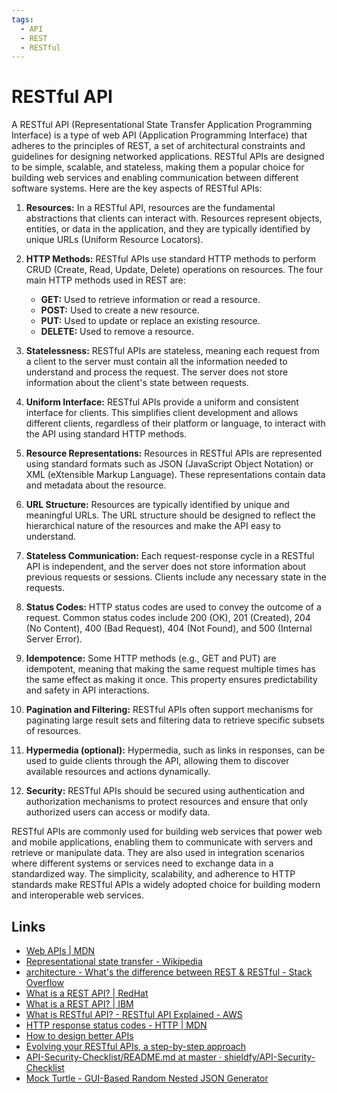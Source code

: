 ```yaml
---
tags:
  - API
  - REST
  - RESTful
---
```


# RESTful API

A RESTful API (Representational State Transfer Application Programming Interface) is a type of web API (Application Programming Interface) that adheres to the principles of REST, a set of architectural constraints and guidelines for designing networked applications. RESTful APIs are designed to be simple, scalable, and stateless, making them a popular choice for building web services and enabling communication between different software systems. Here are the key aspects of RESTful APIs:

1. **Resources:** In a RESTful API, resources are the fundamental abstractions that clients can interact with. Resources represent objects, entities, or data in the application, and they are typically identified by unique URLs (Uniform Resource Locators).

2. **HTTP Methods:** RESTful APIs use standard HTTP methods to perform CRUD (Create, Read, Update, Delete) operations on resources. The four main HTTP methods used in REST are:

   - **GET:** Used to retrieve information or read a resource.
   - **POST:** Used to create a new resource.
   - **PUT:** Used to update or replace an existing resource.
   - **DELETE:** Used to remove a resource.

3. **Statelessness:** RESTful APIs are stateless, meaning each request from a client to the server must contain all the information needed to understand and process the request. The server does not store information about the client's state between requests.

4. **Uniform Interface:** RESTful APIs provide a uniform and consistent interface for clients. This simplifies client development and allows different clients, regardless of their platform or language, to interact with the API using standard HTTP methods.

5. **Resource Representations:** Resources in RESTful APIs are represented using standard formats such as JSON (JavaScript Object Notation) or XML (eXtensible Markup Language). These representations contain data and metadata about the resource.

6. **URL Structure:** Resources are typically identified by unique and meaningful URLs. The URL structure should be designed to reflect the hierarchical nature of the resources and make the API easy to understand.

7. **Stateless Communication:** Each request-response cycle in a RESTful API is independent, and the server does not store information about previous requests or sessions. Clients include any necessary state in the requests.

8. **Status Codes:** HTTP status codes are used to convey the outcome of a request. Common status codes include 200 (OK), 201 (Created), 204 (No Content), 400 (Bad Request), 404 (Not Found), and 500 (Internal Server Error).

9. **Idempotence:** Some HTTP methods (e.g., GET and PUT) are idempotent, meaning that making the same request multiple times has the same effect as making it once. This property ensures predictability and safety in API interactions.

10. **Pagination and Filtering:** RESTful APIs often support mechanisms for paginating large result sets and filtering data to retrieve specific subsets of resources.

11. **Hypermedia (optional):** Hypermedia, such as links in responses, can be used to guide clients through the API, allowing them to discover available resources and actions dynamically.

12. **Security:** RESTful APIs should be secured using authentication and authorization mechanisms to protect resources and ensure that only authorized users can access or modify data.

RESTful APIs are commonly used for building web services that power web and mobile applications, enabling them to communicate with servers and retrieve or manipulate data. They are also used in integration scenarios where different systems or services need to exchange data in a standardized way. The simplicity, scalability, and adherence to HTTP standards make RESTful APIs a widely adopted choice for building modern and interoperable web services.

## Links

- [Web APIs | MDN](https://developer.mozilla.org/en-US/docs/Web/API)
- [Representational state transfer - Wikipedia](https://en.wikipedia.org/wiki/Representational_state_transfer)
- [architecture - What's the difference between REST & RESTful - Stack Overflow](https://stackoverflow.com/questions/1568834/whats-the-difference-between-rest-restful)
- [What is a REST API? | RedHat](https://www.redhat.com/en/topics/api/what-is-a-rest-api)
- [What is a REST API? | IBM](https://www.ibm.com/topics/rest-apis)
- [What is RESTful API? - RESTful API Explained - AWS](https://aws.amazon.com/what-is/restful-api/)
- [HTTP response status codes - HTTP | MDN](https://developer.mozilla.org/en-US/docs/Web/HTTP/Status)
- [How to design better APIs](https://r.bluethl.net/how-to-design-better-apis)
- [Evolving your RESTful APIs, a step-by-step approach](https://blog.frankel.ch/evolve-apis/)
- [API-Security-Checklist/README.md at master · shieldfy/API-Security-Checklist](https://github.com/shieldfy/API-Security-Checklist/blob/master/README.md)
- [Mock Turtle - GUI-Based Random Nested JSON Generator](https://mockturtle.net/)
